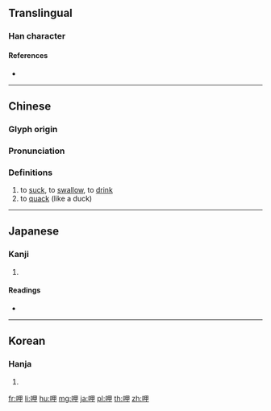 {{also|呻}}
==Translingual==

===Han character===
{{Han char|rn=30|rad=口|as=05|sn=8|four=66050|canj=RWL|ids=⿰口甲}}

====References====
* {{Han ref|kx=0183.040|dkj=03461|dj=0402.050|hdz=10600.020|uh=5477|ud=21623|bh=A945|bd=43333}}

----

==Chinese==
{{zh-forms}}

===Glyph origin===
{{Han etym}}

===Pronunciation===
{{zh-pron
|m=xiā
|c=haap3
|h=pfs=
|md=
|mn=
|w=
|mc=y
|oc=y
|cat=v
}}

===Definitions===
{{zh-hanzi}}

# to [[suck]], to [[swallow]], to [[drink]]
# to [[quack]] (like a duck)
#: {{zh-x|呷 呷 叫|to quack (like a duck)}}

----

==Japanese==

===Kanji===
{{ja-kanji|grade=|rs=口05}}

# {{defn|lang=ja|sort=口05}}

====Readings====
* {{ja-readings|on=[[こう]] (kō)|kun=[[すう]] (suu), [[あおる]] (aoru)}}

----

==Korean==

===Hanja===
{{ko-hanja|hangeul=합|mr=hap}}

# {{defn|lang=ko|sort=口05}}

[[fr:呷]]
[[li:呷]]
[[hu:呷]]
[[mg:呷]]
[[ja:呷]]
[[pl:呷]]
[[th:呷]]
[[zh:呷]]